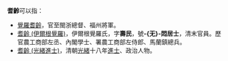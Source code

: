 '''耆齡'''可以指：
* [[覺羅耆齡|覺羅耆齡]]，官至閩浙總督、福州將軍。
* [[耆齡_(伊爾根覺羅)|耆齡 (伊爾根覺羅)]]，伊爾根覺羅氏，字'''壽民'''，號'''-{无}-悶居士'''，清末官員。歷官農工商部左丞、內閣學士、署農工商部左侍郎、馬蘭鎮總兵。
* [[耆齡_(光緒進士)|耆齡 (光緒進士)]]，清朝[[光緒|光緒]]十八年[[進士|進士]]、政治人物。

{{消歧義|Cat=二字人名消歧義}}